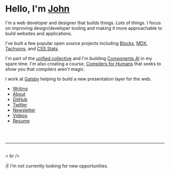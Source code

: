 
# Hello, I'm [John](/about)

I'm a web developer and designer that builds things. Lots of things.
I focus on improving design/developer tooling and making it more
approachable to build websites and applications.

I've built a few popular open source projects including
[Blocks](https://blocks-ui.com), [MDX](https://mdxjs.com),
[Tachyons](https://tachyons.io), and [CSS Stats](https://cssstats.com).

I'm part of the [unified collective](https://unifiedjs.com) and
I'm building [Components AI](https://components.ai) in my spare time.
I'm also creating a course, [Compilers for Humans](https://compilersforhumans)
that seeks to show you that compilers aren't magic.

I work at [Gatsby](https://gatsbyjs.com) helping to build a new
presentation layer for the web.

- [Writing](/writing)
- [About](/about)
- [GitHub][gh]
- [Twitter][tw]
- [Newsletter](/newsletter)
- [Videos](/videos)
- [Resume](/resume)

<br />
<br />

---

<br />< br />

✌️ I'm not currently looking for new opportunities.

[gh]: https://github.com/johno
[tw]: https://twitter.com/4lpine
